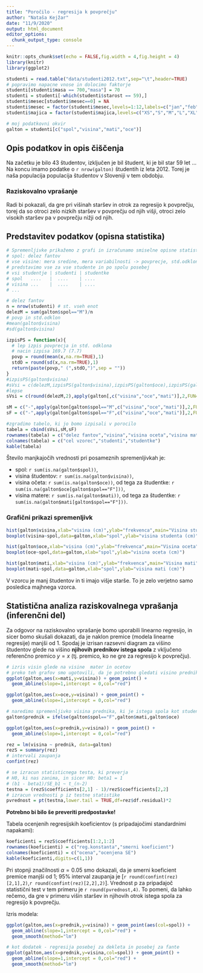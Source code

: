 ```yaml
---
title: "Poročilo - regresija k povprečju"
author: "Nataša Kejžar"
date: "11/9/2020"
output: html_document
editor_options: 
  chunk_output_type: console
---
```


```r
knitr::opts_chunk$set(echo = FALSE,fig.width = 4,fig.height = 4)
library(knitr)
library(ggplot2)
```

```r
studenti = read.table("data/studenti2012.txt",sep="\t",header=TRUE)
# popravimo napacne vnose in dolocimo faktorje
studenti[studenti$masa == 700,"masa"] = 70
studenti = studenti[-which(studenti$starost == 59),]
studenti$mesec[studenti$mesec==0] = NA
studenti$mesec = factor(studenti$mesec,levels=1:12,labels=c("jan","feb","mar","apr","maj","jun","jul","avg","sep","okt","nov","dec"))
studenti$majica = factor(studenti$majica,levels=c("XS","S","M","L","XL"),ordered=TRUE)

# moj podatkovni okvir
galton = studenti[c("spol","visina","mati","oce")]
```

## Opis podatkov in opis čiščenja

Na začetku je bilo 43 študentov, izključen je bil študent, ki je bil star 59 let ...
Na koncu imamo podatke o `r nrow(galton)` študentih iz leta 2012. Torej je naša populacija populacija študentov v Sloveniji v tem obdobju.

### Raziskovalno vprašanje
Radi bi pokazali, da gre pri višinah staršev in otrok za regresijo k povprečju, torej da so otroci zelo nizkih staršev v povprečju od njih višji, otroci zelo visokih staršev pa v povprečju nižji od njih.

## Predstavitev podatkov (opisna statistika)

```r
# Spremenljivke prikažemo z grafi in izračunamo smiselne opisne statistike...
# spol: delez fantov
# vse visine: mera sredine, mera variabilnosti -> povprecje, std.odklon
# predstavimo vse za vse studente in po spolu posebej
# vsi studentje | studenti | studentke
# spol   ....   |  ....    | ....
# visina ...    |  ....    | ....
# ...

# delez fantov
n = nrow(studenti) # st. vseh enot
delezM = sum(galton$spol=="M")/n
# povp in std.odklon
#mean(galton$visina)
#sd(galton$visina)

izpisPS = function(x){
  # lep izpis povprecja in std. odklona
  # nacin izpisa 169.7 (7.7)
  povp = round(mean(x,na.rm=TRUE),1)
  stdO = round(sd(x,na.rm=TRUE),1)
  return(paste(povp," (",stdO,")",sep = ""))
}
#izpisPS(galton$visina)
#sVsi = c(delezM,izpisPS(galton$visina),izpisPS(galton$oce),izpisPS(galton$mati))
#lepse
sVsi = c(round(delezM,2),apply(galton[,c("visina","oce","mati")],2,FUN=izpisPS))

sM = c("-",apply(galton[galton$spol=="M",c("visina","oce","mati")],2,FUN=izpisPS))
sF = c("-",apply(galton[galton$spol=="F",c("visina","oce","mati")],2,FUN=izpisPS))

#zgradimo tabelo, ki jo bomo izpisali v porocilo
tabela = cbind(sVsi,sM,sF)
rownames(tabela) = c("delez fantov","visina","visina oceta","visina matere")
colnames(tabela) = c("cel vzorec","studenti","studentke")
kable(tabela)
```

Število manjkajočih vrednosti pri posameznih spremenljivkah je: 

 * spol: `r sum(is.na(galton$spol))`, 
 * visina študentov: `r sum(is.na(galton$visina))`,
 * visina očeta: `r sum(is.na(galton$oce))`, od tega za študentke: `r sum(is.na(galton$oce[galton$spol=="F"]))`,
 * visina matere: `r sum(is.na(galton$mati))`, od tega za študentke: `r sum(is.na(galton$mati[galton$spol=="F"]))`.

### Grafični prikazi spremenljivk

```r
hist(galton$visina,xlab="visina (cm)",ylab="frekvenca",main="Visina studenta")
boxplot(visina~spol,data=galton,xlab="spol",ylab="visina studenta (cm)")
```

```r
hist(galton$oce,xlab="visina (cm)",ylab="frekvenca",main="Visina oceta")
boxplot(oce~spol,data=galton,xlab="spol",ylab="visina oceta (cm)")
```

```r
hist(galton$mati,xlab="visina (cm)",ylab="frekvenca",main="Visina mati")
boxplot(mati~spol,data=galton,xlab="spol",ylab="visina mati (cm)")
```

V vzorcu je manj študentov in ti imajo višje starše. To je zelo verjetno samo posledica majhnega vzorca.

## Statistična analiza raziskovalnega vprašanja (inferenčni del)

Za odgovor na raziskovalno vprašanje bomo uporabili linearno regresijo, in sicer bomo skušali dokazati, da je naklon premice (modela linearne regresije) manjši od 1. Spodaj je izrisan razsevni diagram za višino študentov glede na višino **njihovih prednikov istega spola** z vključeno referenčno premico $y=x$ (tj. premico, ko ne gre za regresijo k povprečju).

```r
# izris visin glede na visine  mater in ocetov
# preko teh grafov smo ugotovili, da je potrebno gledati visino prednika istega spola
ggplot(galton,aes(x=mati,y=visina)) + geom_point() + 
  geom_abline(slope=1,intercept = 0,col="red")

ggplot(galton,aes(x=oce,y=visina)) + geom_point() + 
  geom_abline(slope=1,intercept = 0,col="red")
```

```r
# naredimo spremenljivko visina prednika, ki je istega spola kot student
galton$prednik = ifelse(galton$spol=="F",galton$mati,galton$oce)

ggplot(galton,aes(x=prednik,y=visina)) + geom_point() + 
  geom_abline(slope=1,intercept = 0,col="red")
```

```r
rez = lm(visina ~ prednik, data=galton)
rezS = summary(rez)
# intervali zaupanja
confint(rez)

# se izracun statisticnega testa, ki preverja
# H0, ki nas zanima, in sicer H0: beta1 = 1
# (b1 - beta1)/SE_b1 ~ t_(n-2)
testna = (rezS$coefficients[2,1] - 1)/rezS$coefficients[2,2]
# izracun vrednosti p iz testne statistike
pvrednost = pt(testna,lower.tail = TRUE,df=rez$df.residual)*2
```

**Potrebno bi bilo še preveriti predpostavke!**

Tabela ocenjenih regresijskih koeficientov (s pripadajočimi standardnimi napakami):

```r
koeficienti = rezS$coefficients[1:2,1:2]
rownames(koeficienti) = c("reg.konstanta","smerni koeficient")
colnames(koeficienti) = c("ocena","ocenjena SE")
kable(koeficienti,digits=c(1,1))
```

Pri stopnji značilnosti $\alpha = 0.05$ smo dokazali, da je smerni koeficient premice manjši od 1; 95% interval zaupanja je [`r round(confint(rez)[2,1],2)`,`r round(confint(rez)[2,2],2)`]. Vrednost p za pripadajoč statistični test v tem primeru je `r round(pvrednost,4)`. To pomeni, da lahko rečemo, da gre v primeru višin staršev in njihovih otrok istega spola za regresijo k povprečju.

Izris modela:

```r
ggplot(galton,aes(x=prednik,y=visina)) + geom_point(aes(col=spol)) + 
  geom_abline(slope=1,intercept = 0,col="red") +
  geom_smooth(method="lm")

# kot dodatek - regresija posebej za dekleta in posebej za fante
ggplot(galton,aes(x=prednik,y=visina,col=spol)) + geom_point() + 
  geom_abline(slope=1,intercept = 0,col="red") +
  geom_smooth(method="lm")

```


